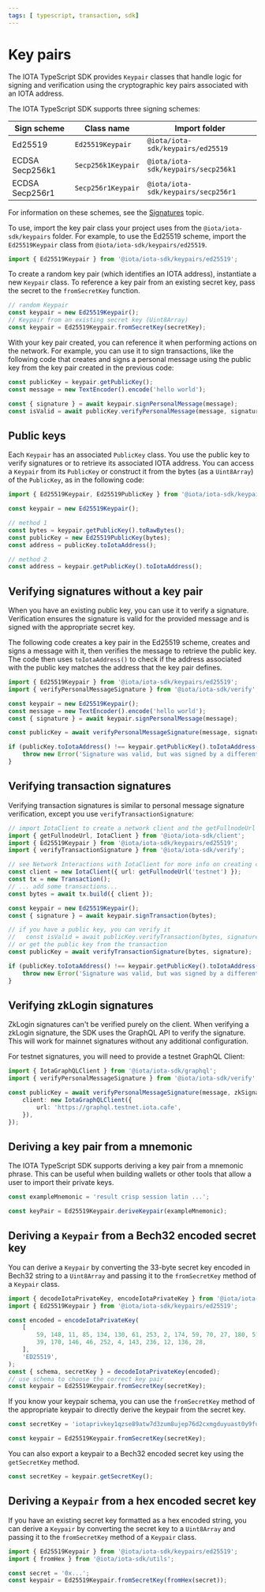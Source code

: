 ```yaml
---
tags: [ typescript, transaction, sdk]
---
```


# Key pairs

The IOTA TypeScript SDK provides `Keypair` classes that handle logic for signing and verification
using the cryptographic key pairs associated with an IOTA address.

The IOTA TypeScript SDK supports three signing schemes:

| Sign scheme     | Class name         | Import folder                       |
| --------------- | ------------------ | ----------------------------------- |
| Ed25519         | `Ed25519Keypair`   | `@iota/iota-sdk/keypairs/ed25519`   |
| ECDSA Secp256k1 | `Secp256k1Keypair` | `@iota/iota-sdk/keypairs/secp256k1` |
| ECDSA Secp256r1 | `Secp256r1Keypair` | `@iota/iota-sdk/keypairs/secp256r1` |

For information on these schemes, see the
[Signatures](../../../developer/cryptography/transaction-auth/signatures.mdx) topic.

To use, import the key pair class your project uses from the `@iota/iota-sdk/keypairs` folder. For
example, to use the Ed25519 scheme, import the `Ed25519Keypair` class from
`@iota/iota-sdk/keypairs/ed25519`.

```typescript
import { Ed25519Keypair } from '@iota/iota-sdk/keypairs/ed25519';
```

To create a random key pair (which identifies an IOTA address), instantiate a new `Keypair` class. To
reference a key pair from an existing secret key, pass the secret to the `fromSecretKey` function.

```typescript
// random Keypair
const keypair = new Ed25519Keypair();
// Keypair from an existing secret key (Uint8Array)
const keypair = Ed25519Keypair.fromSecretKey(secretKey);
```

With your key pair created, you can reference it when performing actions on the network. For
example, you can use it to sign transactions, like the following code that creates and signs a
personal message using the public key from the key pair created in the previous code:

```typescript
const publicKey = keypair.getPublicKey();
const message = new TextEncoder().encode('hello world');

const { signature } = await keypair.signPersonalMessage(message);
const isValid = await publicKey.verifyPersonalMessage(message, signature);
```

## Public keys

Each `Keypair` has an associated `PublicKey` class. You use the public key to verify signatures or
to retrieve its associated IOTA address. You can access a `Keypair` from its `PublicKey` or construct
it from the bytes (as a `Uint8Array`) of the `PublicKey`, as in the following code:

```typescript
import { Ed25519Keypair, Ed25519PublicKey } from '@iota/iota-sdk/keypairs/ed25519';

const keypair = new Ed25519Keypair();

// method 1
const bytes = keypair.getPublicKey().toRawBytes();
const publicKey = new Ed25519PublicKey(bytes);
const address = publicKey.toIotaAddress();

// method 2
const address = keypair.getPublicKey().toIotaAddress();
```

## Verifying signatures without a key pair

When you have an existing public key, you can use it to verify a signature. Verification ensures the
signature is valid for the provided message and is signed with the appropriate secret key.

The following code creates a key pair in the Ed25519 scheme, creates and signs a message with it,
then verifies the message to retrieve the public key. The code then uses `toIotaAddress()` to check
if the address associated with the public key matches the address that the key pair defines.

```typescript
import { Ed25519Keypair } from '@iota/iota-sdk/keypairs/ed25519';
import { verifyPersonalMessageSignature } from '@iota/iota-sdk/verify';

const keypair = new Ed25519Keypair();
const message = new TextEncoder().encode('hello world');
const { signature } = await keypair.signPersonalMessage(message);

const publicKey = await verifyPersonalMessageSignature(message, signature);

if (publicKey.toIotaAddress() !== keypair.getPublicKey().toIotaAddress()) {
    throw new Error('Signature was valid, but was signed by a different key pair');
}
```

## Verifying transaction signatures

Verifying transaction signatures is similar to personal message signature verification, except you
use `verifyTransactionSignature`:

```typescript
// import IotaClient to create a network client and the getFullnodeUrl helper function
import { getFullnodeUrl, IotaClient } from '@iota/iota-sdk/client';
import { Ed25519Keypair } from '@iota/iota-sdk/keypairs/ed25519';
import { verifyTransactionSignature } from '@iota/iota-sdk/verify';

// see Network Interactions with IotaClient for more info on creating clients
const client = new IotaClient({ url: getFullnodeUrl('testnet') });
const tx = new Transaction();
// ... add some transactions...
const bytes = await tx.build({ client });

const keypair = new Ed25519Keypair();
const { signature } = await keypair.signTransaction(bytes);

// if you have a public key, you can verify it
//   const isValid = await publicKey.verifyTransaction(bytes, signature);
// or get the public key from the transaction
const publicKey = await verifyTransactionSignature(bytes, signature);

if (publicKey.toIotaAddress() !== keypair.getPublicKey().toIotaAddress()) {
    throw new Error('Signature was valid, but was signed by a different keyPair');
}
```

## Verifying zkLogin signatures

ZkLogin signatures can't be verified purely on the client. When verifying a zkLogin signature, the
SDK uses the GraphQL API to verify the signature. This will work for mainnet signatures without any
additional configuration.

For testnet signatures, you will need to provide a testnet GraphQL Client:

```typescript
import { IotaGraphQLClient } from '@iota/iota-sdk/graphql';
import { verifyPersonalMessageSignature } from '@iota/iota-sdk/verify';

const publicKey = await verifyPersonalMessageSignature(message, zkSignature, {
    client: new IotaGraphQLClient({
        url: 'https://graphql.testnet.iota.cafe',
    }),
});
```

## Deriving a key pair from a mnemonic

The IOTA TypeScript SDK supports deriving a key pair from a mnemonic phrase. This can be useful when
building wallets or other tools that allow a user to import their private keys.

```typescript
const exampleMnemonic = 'result crisp session latin ...';

const keyPair = Ed25519Keypair.deriveKeypair(exampleMnemonic);
```

## Deriving a `Keypair` from a Bech32 encoded secret key

You can derive a `Keypair` by converting the 33-byte secret key encoded in Bech32 string to a
`Uint8Array` and passing it to the `fromSecretKey` method of a `Keypair` class.

```typescript
import { decodeIotaPrivateKey, encodeIotaPrivateKey } from '@iota/iota-sdk/cryptography';
import { Ed25519Keypair } from '@iota/iota-sdk/keypairs/ed25519';

const encoded = encodeIotaPrivateKey(
    [
        59, 148, 11, 85, 134, 130, 61, 253, 2, 174, 59, 70, 27, 180, 51, 107, 94, 203, 174, 253, 102,
        39, 170, 146, 46, 252, 4, 143, 236, 12, 136, 28,
    ],
    'ED25519',
);
const { schema, secretKey } = decodeIotaPrivateKey(encoded);
// use schema to choose the correct key pair
const keypair = Ed25519Keypair.fromSecretKey(secretKey);
```

If you know your keypair schema, you can use the `fromSecretKey` method of the appropriate keypair
to directly derive the keypair from the secret key.

```typescript
const secretKey = 'iotaprivkey1qzse89atw7d3zum8ujep76d2cxmgduyuast0y9fu23xcl0mpafgkktllhyc';

const keypair = Ed25519Keypair.fromSecretKey(secretKey);
```

You can also export a keypair to a Bech32 encoded secret key using the `getSecretKey` method.

```typescript
const secretKey = keypair.getSecretKey();
```

## Deriving a `Keypair` from a hex encoded secret key

If you have an existing secret key formatted as a hex encoded string, you can derive a `Keypair` by
converting the secret key to a `Uint8Array` and passing it to the `fromSecretKey` method of a
`Keypair` class.

```typescript
import { Ed25519Keypair } from '@iota/iota-sdk/keypairs/ed25519';
import { fromHex } from '@iota/iota-sdk/utils';

const secret = '0x...';
const keypair = Ed25519Keypair.fromSecretKey(fromHex(secret));
```
